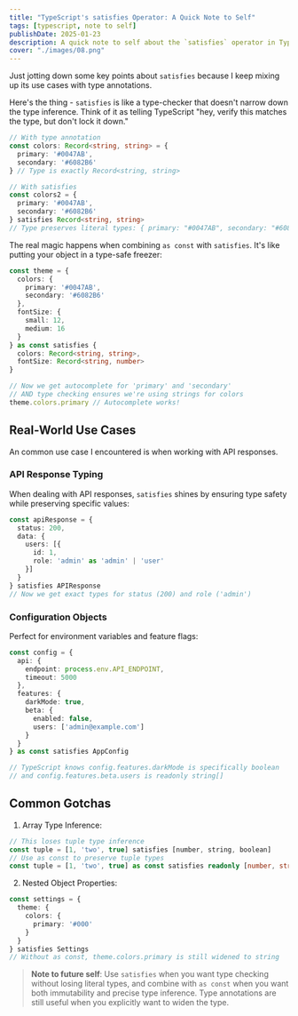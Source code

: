 ```yaml
---
title: "TypeScript's satisfies Operator: A Quick Note to Self"
tags: [typescript, note to self]
publishDate: 2025-01-23
description: A quick note to self about the `satisfies` operator in TypeScript
cover: "./images/08.png"
---
```


Just jotting down some key points about `satisfies` because I keep mixing up its use cases with type annotations.

Here's the thing - `satisfies` is like a type-checker that doesn't narrow down the type inference. Think of it as telling TypeScript "hey, verify this matches the type, but don't lock it down."

```typescript
// With type annotation
const colors: Record<string, string> = {
  primary: '#0047AB',
  secondary: '#6082B6'
} // Type is exactly Record<string, string>

// With satisfies
const colors2 = {
  primary: '#0047AB',
  secondary: '#6082B6'
} satisfies Record<string, string>
// Type preserves literal types: { primary: "#0047AB", secondary: "#6082B6" }
```

The real magic happens when combining `as const` with `satisfies`. It's like putting your object in a type-safe freezer:

```typescript
const theme = {
  colors: {
    primary: '#0047AB',
    secondary: '#6082B6'
  },
  fontSize: {
    small: 12,
    medium: 16
  }
} as const satisfies {
  colors: Record<string, string>,
  fontSize: Record<string, number>
}

// Now we get autocomplete for 'primary' and 'secondary'
// AND type checking ensures we're using strings for colors
theme.colors.primary // Autocomplete works!
```

## Real-World Use Cases

An common use case I encountered is when working with API responses.

### API Response Typing

When dealing with API responses, `satisfies` shines by ensuring type safety while preserving specific values:

```typescript
const apiResponse = {
  status: 200,
  data: {
    users: [{
      id: 1,
      role: 'admin' as 'admin' | 'user'
    }]
  }
} satisfies APIResponse
// Now we get exact types for status (200) and role ('admin')
```

### Configuration Objects

Perfect for environment variables and feature flags:

```typescript
const config = {
  api: {
    endpoint: process.env.API_ENDPOINT,
    timeout: 5000
  },
  features: {
    darkMode: true,
    beta: {
      enabled: false,
      users: ['admin@example.com']
    }
  }
} as const satisfies AppConfig

// TypeScript knows config.features.darkMode is specifically boolean
// and config.features.beta.users is readonly string[]
```

## Common Gotchas

1. Array Type Inference:

```typescript
// This loses tuple type inference
const tuple = [1, 'two', true] satisfies [number, string, boolean]
// Use as const to preserve tuple types
const tuple = [1, 'two', true] as const satisfies readonly [number, string, boolean]
```

2. Nested Object Properties:

```typescript
const settings = {
  theme: {
    colors: {
      primary: '#000'
    }
  }
} satisfies Settings
// Without as const, theme.colors.primary is still widened to string
```

> __Note to future self__: Use `satisfies` when you want type checking without losing literal types, and combine with `as const` when you want both immutability and precise type inference. Type annotations are still useful when you explicitly want to widen the type.
